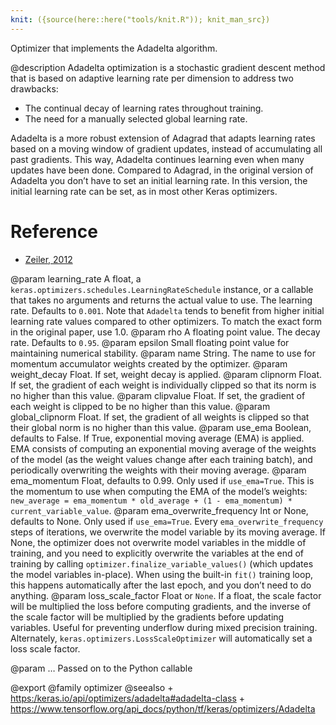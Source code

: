 ```yaml
---
knit: ({source(here::here("tools/knit.R")); knit_man_src})
---
```

Optimizer that implements the Adadelta algorithm.

@description
Adadelta optimization is a stochastic gradient descent method that is based
on adaptive learning rate per dimension to address two drawbacks:

- The continual decay of learning rates throughout training.
- The need for a manually selected global learning rate.

Adadelta is a more robust extension of Adagrad that adapts learning rates
based on a moving window of gradient updates, instead of accumulating all
past gradients. This way, Adadelta continues learning even when many updates
have been done. Compared to Adagrad, in the original version of Adadelta you
don't have to set an initial learning rate. In this version, the initial
learning rate can be set, as in most other Keras optimizers.

# Reference
- [Zeiler, 2012](http://arxiv.org/abs/1212.5701)

@param learning_rate A float, a
    `keras.optimizers.schedules.LearningRateSchedule` instance, or
    a callable that takes no arguments and returns the actual value to
    use. The learning rate. Defaults to `0.001`. Note that `Adadelta`
    tends to benefit from higher initial learning rate values compared
    to other optimizers. To match the exact form in the original paper,
    use 1.0.
@param rho A floating point value. The decay rate. Defaults to `0.95`.
@param epsilon Small floating point value for maintaining numerical stability.
@param name String. The name to use
  for momentum accumulator weights created by
  the optimizer.
@param weight_decay Float. If set, weight decay is applied.
@param clipnorm Float. If set, the gradient of each weight is individually
  clipped so that its norm is no higher than this value.
@param clipvalue Float. If set, the gradient of each weight is clipped to be
  no higher than this value.
@param global_clipnorm Float. If set, the gradient of all weights is clipped
  so that their global norm is no higher than this value.
@param use_ema Boolean, defaults to False. If True, exponential moving average
  (EMA) is applied. EMA consists of computing an exponential moving
  average of the weights of the model (as the weight values change after
  each training batch), and periodically overwriting the weights with
  their moving average.
@param ema_momentum Float, defaults to 0.99. Only used if `use_ema=True`.
  This is the momentum to use when computing
  the EMA of the model's weights:
  `new_average = ema_momentum * old_average + (1 - ema_momentum) *
  current_variable_value`.
@param ema_overwrite_frequency Int or None, defaults to None. Only used if
  `use_ema=True`. Every `ema_overwrite_frequency` steps of iterations,
  we overwrite the model variable by its moving average.
  If None, the optimizer
  does not overwrite model variables in the middle of training, and you
  need to explicitly overwrite the variables at the end of training
  by calling `optimizer.finalize_variable_values()`
  (which updates the model
  variables in-place). When using the built-in `fit()` training loop,
  this happens automatically after the last epoch,
  and you don't need to do anything.
@param loss_scale_factor Float or `None`. If a float, the scale factor will
  be multiplied the loss before computing gradients, and the inverse of
  the scale factor will be multiplied by the gradients before updating
  variables. Useful for preventing underflow during mixed precision
  training. Alternately, `keras.optimizers.LossScaleOptimizer` will
  automatically set a loss scale factor.

@param ... Passed on to the Python callable

@export
@family optimizer
@seealso
+ <https:/keras.io/api/optimizers/adadelta#adadelta-class>
+ <https://www.tensorflow.org/api_docs/python/tf/keras/optimizers/Adadelta>
